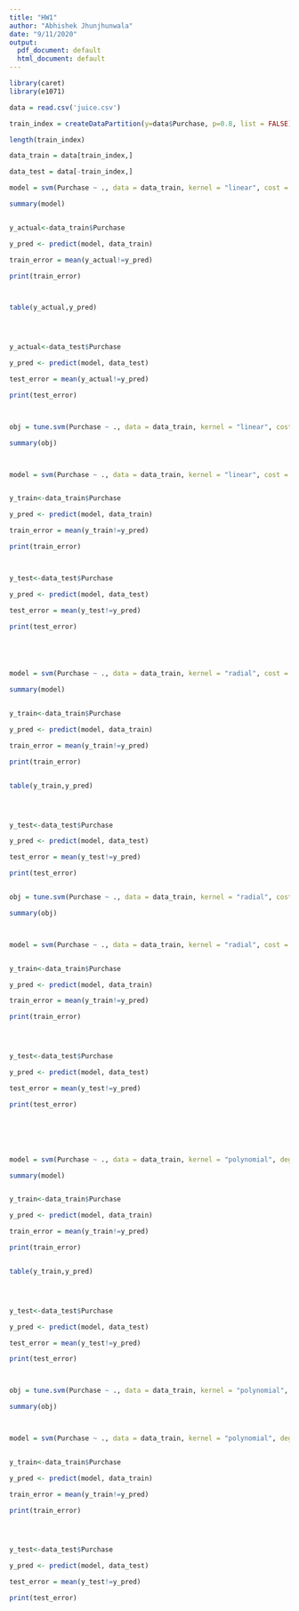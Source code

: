 ```yaml
---
title: "HW1"
author: "Abhishek Jhunjhunwala"
date: "9/11/2020"
output:
  pdf_document: default
  html_document: default
---
```


```r


library(caret)
library(e1071)

data = read.csv('juice.csv')

train_index = createDataPartition(y=data$Purchase, p=0.8, list = FALSE)

length(train_index)

data_train = data[train_index,]

data_test = data[-train_index,]

model = svm(Purchase ~ ., data = data_train, kernel = "linear", cost = 0.01 )

summary(model)


y_actual<-data_train$Purchase

y_pred <- predict(model, data_train)

train_error = mean(y_actual!=y_pred) 

print(train_error)



table(y_actual,y_pred)




y_actual<-data_test$Purchase

y_pred <- predict(model, data_test)

test_error = mean(y_actual!=y_pred) 

print(test_error)



obj = tune.svm(Purchase ~ ., data = data_train, kernel = "linear", cost = 10^(-2:1) )

summary(obj)



model = svm(Purchase ~ ., data = data_train, kernel = "linear", cost = 0.1 )


y_train<-data_train$Purchase

y_pred <- predict(model, data_train)

train_error = mean(y_train!=y_pred) 

print(train_error)



y_test<-data_test$Purchase

y_pred <- predict(model, data_test)

test_error = mean(y_test!=y_pred) 

print(test_error)





model = svm(Purchase ~ ., data = data_train, kernel = "radial", cost = 0.01 )

summary(model)


y_train<-data_train$Purchase

y_pred <- predict(model, data_train)

train_error = mean(y_train!=y_pred) 

print(train_error)


table(y_train,y_pred)




y_test<-data_test$Purchase

y_pred <- predict(model, data_test)

test_error = mean(y_test!=y_pred) 

print(test_error)


obj = tune.svm(Purchase ~ ., data = data_train, kernel = "radial", cost = 10^(-2:1) )

summary(obj)



model = svm(Purchase ~ ., data = data_train, kernel = "radial", cost = 1 )


y_train<-data_train$Purchase

y_pred <- predict(model, data_train)

train_error = mean(y_train!=y_pred) 

print(train_error)




y_test<-data_test$Purchase

y_pred <- predict(model, data_test)

test_error = mean(y_test!=y_pred) 

print(test_error)






model = svm(Purchase ~ ., data = data_train, kernel = "polynomial", degree = 2, cost = 0.01 )

summary(model)


y_train<-data_train$Purchase

y_pred <- predict(model, data_train)

train_error = mean(y_train!=y_pred) 

print(train_error)


table(y_train,y_pred)




y_test<-data_test$Purchase

y_pred <- predict(model, data_test)

test_error = mean(y_test!=y_pred) 

print(test_error)



obj = tune.svm(Purchase ~ ., data = data_train, kernel = "polynomial", degree = 2, cost = 10^(-2:1) )

summary(obj)



model = svm(Purchase ~ ., data = data_train, kernel = "polynomial", degree = 2, cost = 10 )


y_train<-data_train$Purchase

y_pred <- predict(model, data_train)

train_error = mean(y_train!=y_pred) 

print(train_error)




y_test<-data_test$Purchase

y_pred <- predict(model, data_test)

test_error = mean(y_test!=y_pred) 

print(test_error)



```

